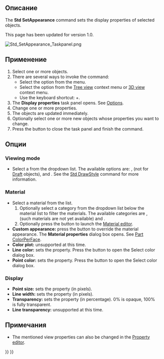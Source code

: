 <languages/>

<div class="mw-translate-fuzzy">
{{Docnav/ru
|[[Std_ToggleNavigation/ru|Команда "Навигация/редактирование"]]
|[[Std_RandomColor/ru|Команда "Случайный цвет"]]
|[[Std_View_Menu/ru|Меню "Вид"]]
|IconL=Std_ToggleNavigation.svg
|IconR=Std_RandomColor.svg
|IconC=Freecad.svg
}}
</div>

<div class="mw-translate-fuzzy">
{{GuiCommand/ru
|Name=Std SetAppearance
|Name/ru=Внешний вид
|MenuLocation=Вид → Внешний вид...
|Workbenches=All
|Shortcut={{KEY|Ctrl}}+{{KEY|D}}
|SeeAlso=[[Part_FaceColors/ru|Part FaceColors]]
}}
</div>

<span id="Description"></span>
==Описание==

The '''Std SetAppearance''' command sets the display properties of selected objects.

This page has been updated for version 1.0.

[[Image:Std_SetAppearance_Taskpanel.png]]
{{Caption|The Display properties task panel}}

<span id="Usage"></span>
==Применение==

# Select one or more objects.
# There are several ways to invoke the command:
#* Select the {{MenuCommand|View → [[Image:Std_SetAppearance.svg|16px]] Appearance...}} option from the menu.
#* Select the {{MenuCommand|[[Image:Std_SetAppearance.svg|16px]] Appearance...}} option from the [[Tree_view|Tree view]] context menu or [[3D_view|3D view]] context menu.
#* Use the keyboard shortcut: {{KEY|Ctrl}}+{{KEY|D}}.
# The '''Display properties''' task panel opens. See [[#Options|Options]].
# Change one or more properties.
# The objects are updated immediately.
# Optionally select one or more new objects whose properties you want to change.
# Press the {{Button|Close}} button to close the task panel and finish the command.

<span id="Options"></span>
==Опции==

===Viewing mode===

* Select a {{PropertyView|Display Mode}} from the dropdown list. The available options are: {{Value|Flat lines}}, {{Value|Shaded}} (not for [[Draft_Workbench|Draft]] objects), {{Value|Wireframe}} and {{Value|Points}}. See the [[Std_DrawStyle|Std DrawStyle]] command for more information.

===Material===

* Select a material from the list.
*# Optionally select a category from the dropdown list below the material list to filter the materials. The available categories are {{Value|Basic Appearance}}, {{Value|Texture Appearance}} (such materials are not yet available) and {{Value|All Materials}}.
*# Optionally press the {{Button|Launch editor}} button to launch the [[Material_Edit|Material editor]].
* '''Custom appearance:''' press the {{Button|...}} button to override the material appearance. The '''Material properties''' dialog box opens. See [[Part_ColorPerFace#Usage|Part ColorPerFace]].
* '''Color plot:''' unsupported at this time.
* '''Line color:''' sets the {{PropertyView|Line Color}} property. Press the button to open the Select color dialog box.
* '''Point color:''' sets the {{PropertyView|Point Color}} property. Press the button to open the Select color dialog box.

===Display===

* '''Point size:''' sets the {{PropertyView|Point Size}} property (in pixels).
* '''Line width:''' sets the {{PropertyView|Line Width}} property (in pixels).
* '''Transparency:''' sets the {{PropertyView|Transparency}} property (in percentage). 0% is opaque, 100% is fully transparent.
* '''Line transparency:''' unsupported at this time.

<span id="Notes"></span>
==Примечания==

* The mentioned view properties can also be changed in the [[Property_editor|Property editor]].


<div class="mw-translate-fuzzy">
{{Docnav/ru
|[[Std_ToggleNavigation/ru|Команда "Навигация/редактирование"]]
|[[Std_RandomColor/ru|Команда "Случайный цвет"]]
|[[Std_View_Menu/ru|Меню "Вид"]]
|IconL=Std_ToggleNavigation.svg
|IconR=Std_RandomColor.svg
|IconC=Freecad.svg
}}
</div>

{{Std_Base_navi{{#translation:}}}}
{{Userdocnavi{{#translation:}}}}